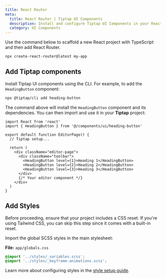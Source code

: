 ```yaml
---
title: React Router
meta:
  title: React Router | Tiptap UI Components
  description: Install and configure Tiptap UI Components in your React Router project.
  category: UI Components
---
```


Use the command below to scaffold a new React project with TypeScript and then add React Router.

```bash
npx create-react-router@latest my-app
```

## Add Tiptap components

Install Tiptap UI components using the CLI. For example, to add the `HeadingButton` component:

```bash
npx @tiptap/cli add heading-button
```

The command above will install the `HeadingButton` component and its dependencies. You can then import and use it in your **Tiptap** project:

```tsx
import React from 'react'
import { HeadingButton } from '@/components/ui/heading-button'

export default function EditorPage() {
  // Tiptap setup...

  return (
    <div className="editor-page">
      <div className="toolbar">
        <HeadingButton level={1}>Heading 1</HeadingButton>
        <HeadingButton level={2}>Heading 2</HeadingButton>
        <HeadingButton level={3}>Heading 3</HeadingButton>
      </div>
      {/* Your editor component */}
    </div>
  )
}
```

## Add Styles

Before proceeding, ensure that your project includes a CSS reset. If you're using Tailwind CSS, you can skip this step since it comes with a built-in reset.

Import the global SCSS styles in the main stylesheet:

**File:** `app/globals.css`

```css
@import '../styles/_variables.scss';
@import '../styles/_keyframe-animations.scss';
```

Learn more about configuring styles in the [style setup guide](/ui-components/getting-started/style).
